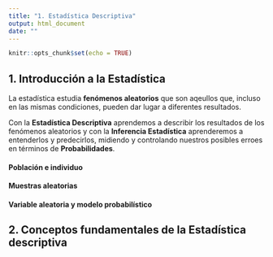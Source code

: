 ```yaml
---
title: "1. Estadística Descriptiva"
output: html_document
date: ""
---
```


```r
knitr::opts_chunk$set(echo = TRUE)
```

## 1. Introducción a la Estadística

La estadística estudia **fenómenos aleatorios** que son aqeullos que, incluso en las mismas condiciones, pueden dar lugar a diferentes resultados.


Con la **Estadística Descriptiva** aprendemos a describir los resultados de los fenómenos aleatorios y con la **Inferencia Estadística** aprenderemos a entenderlos y predecirlos, midiendo y controlando nuestros posibles erroes en términos de **Probabilidades**.

#### Población e individuo

#### Muestras aleatorias

#### Variable aleatoria y modelo probabilístico

## 2. Conceptos fundamentales de la Estadística descriptiva
